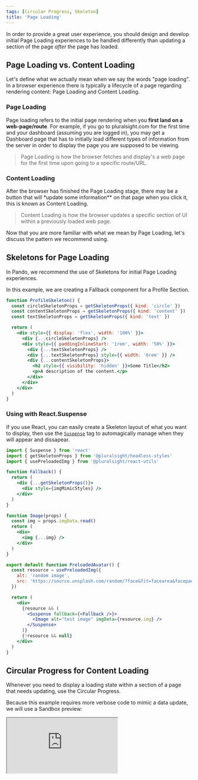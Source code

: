 ```yaml
---
tags: [Circular Progress, Skeleton]
title: 'Page Loading'
---
```


In order to provide a great user experience, you should design and develop initial Page Loading experiences to be handled differently than updating a section of the page _after_ the page has loaded.

## Page Loading vs. Content Loading

Let's define what we actually mean when we say the words "page loading". In a browser experience there is typically a lifecycle of a page regarding rendering content: Page Loading and Content Loading.

### Page Loading

Page loading refers to the initial page rendering when you **first land on a web-page/route**. For example, if you go to pluralsight.com for the first time and your dashboard (assuming you are logged in), you may get a Dashboard page that has to initially load different types of information from the server in order to display the page you are supposed to be viewing.

> Page Loading is how the browser fetches and display's a web page for the first time upon going to a specific route/URL.

### Content Loading

After the browser has finished the Page Loading stage, there may be a button that will \*update some information\*\* on that page when you click it, this is known as Content Loading.

> Content Loading is how the browser updates a specific section of UI within a previously loaded web page.

Now that you are more familiar with what we mean by Page Loading, let's discuss the pattern we recommend using.

## Skeletons for Page Loading

In Pando, we recommend the use of Skeletons for initial Page Loading experiences.

In this example, we are creating a Fallback component for a Profile Section.

```jsx live
function ProfileSkeleton() {
  const circleSkeletonProps = getSkeletonProps({ kind: 'circle' })
  const contentSkeletonProps = getSkeletonProps({ kind: 'content' })
  const textSkeletonProps = getSkeletonProps({ kind: 'text' })

  return (
    <div style={{ display: 'flex', width: '100%' }}>
      <div {...circleSkeletonProps} />
      <div style={{ paddingInlineStart: '1rem', width: '50%' }}>
        <div {...textSkeletonProps} />
        <div {...textSkeletonProps} style={{ width: '6rem' }} />
        <div {...contentSkeletonProps}>
          <h2 style={{ visibility: 'hidden' }}>Some Title</h2>
          <p>A description of the content.</p>
        </div>
      </div>
    </div>
  )
}
```

### Using with React.Suspense

If you use React, you can easily create a Skeleton layout of what you want to display, then use the [`Suspense`](https://reactjs.org/docs/react-api.html#reactsuspense) tag to automagically manage when they will appear and dissapear.

```jsx showLineNumbers title="Using Suspense to pre-load an Avatar."
import { Suspense } from 'react'
import { getSkeletonProps } from '@pluralsight/headless-styles'
import { usePreloadedImg } from '@pluralsight/react-utils'

function Fallback() {
  return (
    <div {...getSkeletonProps()}>
      <div style={imgMimicStyles} />
    </div>
  )
}

function Image(props) {
  const img = props.imgData.read()
  return (
    <div>
      <img {...img} />
    </div>
  )
}

export default function PreloadedAvatar() {
  const resource = usePreloadedImg({
    alt: 'random image',
    src: 'https://source.unsplash.com/random/?face&fit=facearea&facepad=2&w=256&h=256&q=80',
  })

  return (
    <div>
      {resource && (
        <Suspense fallback={<Fallback />}>
          <Image alt="test image" imgData={resource.img} />
        </Suspense>
      )}
      {!resource && null}
    </div>
  )
}
```

## Circular Progress for Content Loading

Whenever you need to display a loading state within a section of a page that needs updating, use the Circular Progress.

Because this example requires more verbose code to mimic a data update, we will use a Sandbox preview:

<iframe
  src="https://codesandbox.io/embed/epic-herschel-kdnlv3?fontsize=14&hidenavigation=1&theme=dark&view=preview"
  style={{
    width: '100%',
    height: '500px',
    border: 0,
    borderRadius: '4px',
    overflow: 'hidden',
  }}
  title="epic-herschel-kdnlv3"
  allow="accelerometer; ambient-light-sensor; camera; encrypted-media; geolocation; gyroscope; hid; microphone; midi; payment; usb; vr; xr-spatial-tracking"
  sandbox="allow-forms allow-modals allow-popups allow-presentation allow-same-origin allow-scripts"
></iframe>
